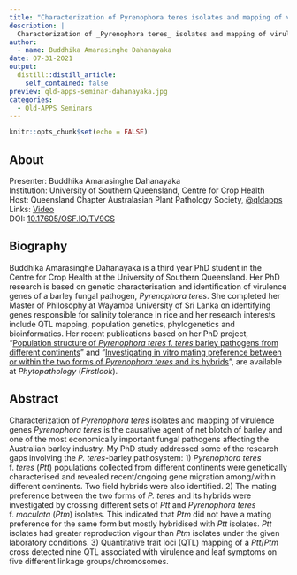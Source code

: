 ```yaml
---
title: "Characterization of Pyrenophora teres isolates and mapping of virulence genes"
description: |
  Characterization of _Pyrenophora teres_ isolates and mapping of virulence genes _Pyrenophora teres_ is the causative agent of net blotch of barley and one of the most economically important fungal pathogens affecting the Australian barley industry. Buddhika discusses her PhD researsch on genetic characterisation and identification of virulence genes of a barley fungal pathogen, _Pyrenophora teres_. Presented for the Queensland Chapter of the Australasian Plant Pathology Society (APPS).
author:
  - name: Buddhika Amarasinghe Dahanayaka
date: 07-31-2021
output:
  distill::distill_article:
    self_contained: false
preview: qld-apps-seminar-dahanayaka.jpg
categories:
  - Qld-APPS Seminars
---
```



```r
knitr::opts_chunk$set(echo = FALSE)
```

## About

Presenter: Buddhika Amarasinghe Dahanayaka \
Institution: University of Southern Queensland, Centre for Crop Health \
Host: Queensland Chapter Australasian Plant Pathology Society, [\@qldapps](https://twitter.com/qldapps) \
Links: [Video](https://youtu.be/cS3cAwU5jOc) \
DOI: [10.17605/OSF.IO/TV9CS](https:doi.org//10.17605/OSF.IO/TV9CS)

## Biography

Buddhika Amarasinghe Dahanayaka is a third year PhD student in the Centre for Crop Health at the University of Southern Queensland.
Her PhD research is based on genetic characterisation and identification of virulence genes of a barley fungal pathogen, _Pyrenophora teres_.
She completed her Master of Philosophy at Wayamba University of Sri Lanka on identifying genes responsible for salinity tolerance in rice and her research interests include QTL mapping, population genetics, phylogenetics and bioinformatics.
Her recent publications based on her PhD project, "[Population structure of _Pyrenophora teres_ f. _teres_ barley pathogens from different continents](https://apsjournals.apsnet.org/doi/10.1094/PHYTO-09-20-0390-R?url_ver=Z39.88-2003&rfr_id=ori:rid:crossref.org&rfr_dat=cr_pub%20%200pubmed)" and "[Investigating in vitro mating preference between or within the two forms of _Pyrenophora teres_ and its hybrids](https://apsjournals.apsnet.org/doi/abs/10.1094/PHYTO-02-21-0058-R)", are available at _Phytopathology_ (_Firstlook_).

## Abstract

Characterization of _Pyrenophora teres_ isolates and mapping of virulence genes _Pyrenophora teres_ is the causative agent of net blotch of barley and one of the most economically important fungal pathogens affecting the Australian barley industry.
My PhD study addressed some of the research gaps involving the _P. teres_-barley pathosystem: 1) _Pyrenophora teres_ f. _teres_ (_Ptt_) populations collected from different continents were genetically characterised and revealed recent/ongoing gene migration among/within different continents.
Two field hybrids were also identified.
2) The mating preference between the two forms of _P. teres_ and its hybrids were investigated by crossing different sets of _Ptt_ and _Pyrenophora teres_ f. _maculata_ (_Ptm_) isolates.
This indicated that _Ptm_ did not have a mating preference for the same form but mostly hybridised with _Ptt_ isolates.
_Ptt_ isolates had greater reproduction vigour than _Ptm_ isolates under the given laboratory conditions.
3) Quantitative trait loci (QTL) mapping of a _Ptt_/_Ptm_ cross detected nine QTL associated with virulence and leaf symptoms on five different linkage groups/chromosomes.
